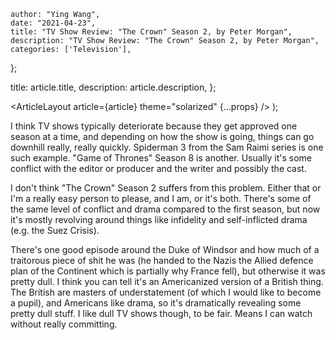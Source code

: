 
    author: "Ying Wang",
    date: "2021-04-23",
    title: "TV Show Review: "The Crown" Season 2, by Peter Morgan",
    description: "TV Show Review: "The Crown" Season 2, by Peter Morgan",
    categories: ['Television'],
};

  title: article.title,
  description: article.description,
};

  <ArticleLayout article={article} theme="solarized" {...props} />
);

I think TV shows typically deteriorate because they get approved one season at a
time, and depending on how the show is going, things can go downhill really,
really quickly. Spiderman 3 from the Sam Raimi series is one such example. "Game
of Thrones" Season 8 is another. Usually it's some conflict with the editor or
producer and the writer and possibly the cast.

I don't think "The Crown" Season 2 suffers from this problem. Either that or I'm
a really easy person to please, and I am, or it's both. There's some of the same
level of conflict and drama compared to the first season, but now it's mostly
revolving around things like infidelity and self-inflicted drama (e.g. the Suez
Crisis).

There's one good episode around the Duke of Windsor and how much of a traitorous
piece of shit he was (he handed to the Nazis the Allied defence plan of the
Continent which is partially why France fell), but otherwise it was pretty dull.
I think you can tell it's an Americanized version of a British thing. The
British are masters of understatement (of which I would like to become a pupil),
and Americans like drama, so it's dramatically revealing some pretty dull stuff.
I like dull TV shows though, to be fair. Means I can watch without really
committing.
